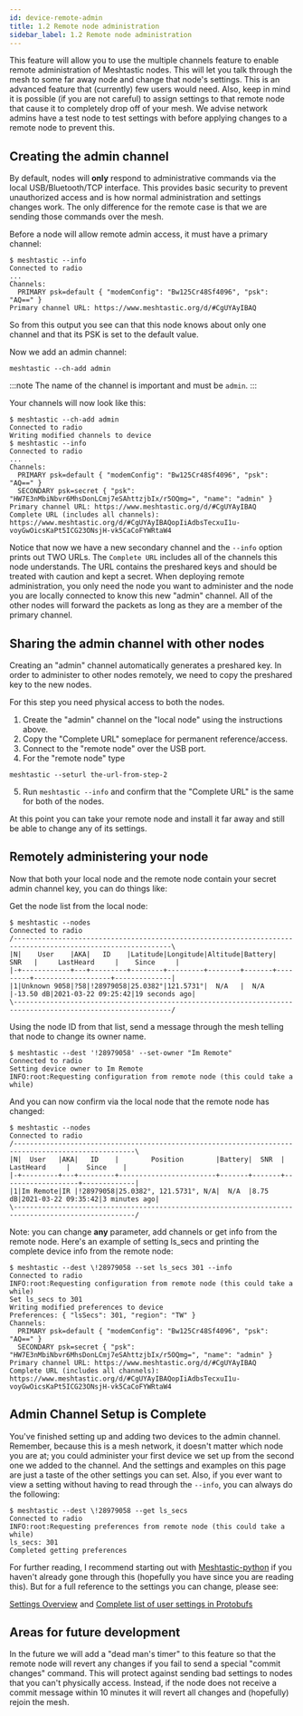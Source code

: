 ```yaml
---
id: device-remote-admin
title: 1.2 Remote node administration
sidebar_label: 1.2 Remote node administration
---
```


This feature will allow you to use the multiple channels feature to enable remote administration of Meshtastic nodes. This will let you talk through the mesh to some far away node and change that node's settings. This is an advanced feature that (currently) few users would need. Also, keep in mind it is possible (if you are not careful) to assign settings to that remote node that cause it to completely drop off of your mesh. We advise network admins have a test node to test settings with before applying changes to a remote node to prevent this.

## Creating the admin channel

By default, nodes will **only** respond to administrative commands via the local USB/Bluetooth/TCP interface. This provides basic security to prevent unauthorized access and is how normal administration and settings changes work. The only difference for the remote case is that we are sending those commands over the mesh.

Before a node will allow remote admin access, it must have a primary channel:

```shell title="Expected output"
$ meshtastic --info
Connected to radio
...
Channels:
  PRIMARY psk=default { "modemConfig": "Bw125Cr48Sf4096", "psk": "AQ==" }
Primary channel URL: https://www.meshtastic.org/d/#CgUYAyIBAQ
```

So from this output you see can that this node knows about only one channel and that its PSK is set to the default value.

Now we add an admin channel:

```shell title="Command"
meshtastic --ch-add admin
```

:::note
The name of the channel is important and must be `admin`.
:::

Your channels will now look like this:

```shell title="Expected output"
$ meshtastic --ch-add admin
Connected to radio
Writing modified channels to device
$ meshtastic --info
Connected to radio
...
Channels:
  PRIMARY psk=default { "modemConfig": "Bw125Cr48Sf4096", "psk": "AQ==" }
  SECONDARY psk=secret { "psk": "HW7E3nMbiNbvr6MhsDonLCmj7eSAhttzjbIx/r5OQmg=", "name": "admin" }
Primary channel URL: https://www.meshtastic.org/d/#CgUYAyIBAQ
Complete URL (includes all channels): https://www.meshtastic.org/d/#CgUYAyIBAQopIiAdbsTecxuI1u-voyGwOicsKaPt5ICG23ONsjH-vk5CaCoFYWRtaW4
```

Notice that now we have a new secondary channel and the `--info` option prints out TWO URLs. The `Complete URL` includes all of the channels this node understands. The URL contains the preshared keys and should be treated with caution and kept a secret. When deploying remote administration, you only need the node you want to administer and the node you are locally connected to know this new "admin" channel. All of the other nodes will forward the packets as long as they are a member of the primary channel.

## Sharing the admin channel with other nodes

Creating an "admin" channel automatically generates a preshared key. In order to administer to other nodes remotely, we need to copy the preshared key to the new nodes.

For this step you need physical access to both the nodes.

1. Create the "admin" channel on the "local node" using the instructions above.
2. Copy the "Complete URL" someplace for permanent reference/access.
3. Connect to the "remote node" over the USB port.
4. For the "remote node" type

```shell
meshtastic --seturl the-url-from-step-2
```

5. Run `meshtastic --info` and confirm that the "Complete URL" is the same for both of the nodes.

At this point you can take your remote node and install it far away and still be able to change any of its settings.

## Remotely administering your node

Now that both your local node and the remote node contain your secret admin channel key, you can do things like:

Get the node list from the local node:

```shell title="Expected output"
$ meshtastic --nodes
Connected to radio
/-------------------------------------------------------------------------------------------------------------\
|N|    User    |AKA|   ID    |Latitude|Longitude|Altitude|Battery|   SNR   |     LastHeard     |    Since     |
|-+------------+---+---------+--------+---------+--------+-------+---------+-------------------+--------------|
|1|Unknown 9058|?58|!28979058|25.0382°|121.5731°|  N/A   |  N/A  |-13.50 dB|2021-03-22 09:25:42|19 seconds ago|
\-------------------------------------------------------------------------------------------------------------/
```

Using the node ID from that list, send a message through the mesh telling that node to change its owner name.

```shell title="Expected output"
$ meshtastic --dest '!28979058' --set-owner "Im Remote"
Connected to radio
Setting device owner to Im Remote
INFO:root:Requesting configuration from remote node (this could take a while)
```

And you can now confirm via the local node that the remote node has changed:

```shell title="Expected output"
$ meshtastic --nodes
Connected to radio
/----------------------------------------------------------------------------------------------------\
|N|  User   |AKA|   ID    |        Position        |Battery|  SNR  |     LastHeard     |    Since    |
|-+---------+---+---------+------------------------+-------+-------+-------------------+-------------|
|1|Im Remote|IR |!28979058|25.0382°, 121.5731°, N/A|  N/A  |8.75 dB|2021-03-22 09:35:42|3 minutes ago|
\----------------------------------------------------------------------------------------------------/
```

Note: you can change **any** parameter, add channels or get info from the remote node. Here's an example of setting ls_secs and printing the complete device info from the remote node:

```shell title="Expected output"
$ meshtastic --dest \!28979058 --set ls_secs 301 --info
Connected to radio
INFO:root:Requesting configuration from remote node (this could take a while)
Set ls_secs to 301
Writing modified preferences to device
Preferences: { "lsSecs": 301, "region": "TW" }
Channels:
  PRIMARY psk=default { "modemConfig": "Bw125Cr48Sf4096", "psk": "AQ==" }
  SECONDARY psk=secret { "psk": "HW7E3nMbiNbvr6MhsDonLCmj7eSAhttzjbIx/r5OQmg=", "name": "admin" }
Primary channel URL: https://www.meshtastic.org/d/#CgUYAyIBAQ
Complete URL (includes all channels): https://www.meshtastic.org/d/#CgUYAyIBAQopIiAdbsTecxuI1u-voyGwOicsKaPt5ICG23ONsjH-vk5CaCoFYWRtaW4
```

## Admin Channel Setup is Complete

You've finished setting up and adding two devices to the admin channel. Remember, because this is a mesh network, it doesn't matter which node you are at; you could administer your first device we set up from the second one we added to the channel. And the settings and examples on this page are just a taste of the other settings you can set. Also, if you ever want to view a setting without having to read through the `--info`, you can always do the following:

```shell title="--get vs. --info"
$ meshtastic --dest \!28979058 --get ls_secs
Connected to radio
INFO:root:Requesting preferences from remote node (this could take a while)
ls_secs: 301
Completed getting preferences
```

For further reading, I recommend starting out with [Meshtastic-python](/docs/software/python/python-cli) if you haven't already gone through this (hopefully you have since you are reading this). But for a full reference to the settings you can change, please see:

[Settings Overview](/docs/settings) and
[Complete list of user settings in Protobufs](/docs/developers/protobufs/api#radioconfiguserpreferences)

## Areas for future development

In the future we will add a "dead man's timer" to this feature so that the remote node will revert any changes if you fail to send a special "commit changes" command. This will protect against sending bad settings to nodes that you can't physically access. Instead, if the node does not receive a commit message within 10 minutes it will revert all changes and (hopefully) rejoin the mesh.
